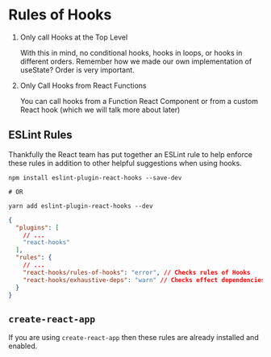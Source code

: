 # Rules of Hooks

1. Only call Hooks at the Top Level

   With this in mind, no conditional hooks, hooks in loops, or hooks in different orders. Remember how we made our own implementation of useState? Order is very important.

2. Only Call Hooks from React Functions

   You can call hooks from a Function React Component or from a custom React hook (which we will talk more about later)

## ESLint Rules

Thankfully the React team has put together an ESLint rule to help enforce these rules in addition to other helpful suggestions when using hooks.

```shell
npm install eslint-plugin-react-hooks --save-dev

# OR

yarn add eslint-plugin-react-hooks --dev
```

```json
{
  "plugins": [
    // ...
    "react-hooks"
  ],
  "rules": {
    // ...
    "react-hooks/rules-of-hooks": "error", // Checks rules of Hooks
    "react-hooks/exhaustive-deps": "warn" // Checks effect dependencies
  }
}
```

## `create-react-app`

If you are using `create-react-app` then these rules are already installed and enabled.
